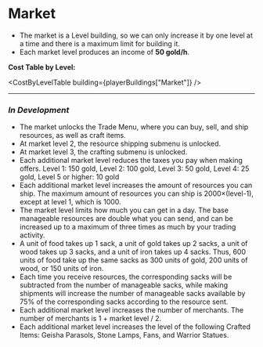 
# Market

- The market is a <Link to="/docs/game-concepts/buildings#types-of-buildings">Level building</Link>, so we can only increase it by one level at a time and there is a maximum limit for building it.
- Each market level produces an income of **50 gold/h**.

**Cost Table by Level:**

<CostByLevelTable building={playerBuildings["Market"]} />

---

### *In Development*

- The market unlocks the Trade Menu, where you can buy, sell, and ship resources, as well as craft items.
- At market level 2, the resource shipping submenu is unlocked.
- At market level 3, the crafting submenu is unlocked.
- Each additional market level reduces the taxes you pay when making offers. Level 1: 150 gold, Level 2: 100 gold, Level 3: 50 gold, Level 4: 25 gold, Level 5 or higher: 10 gold
- Each additional market level increases the amount of resources you can ship. The maximum amount of resources you can ship is 2000×(level-1), except at level 1, which is 1000.
- The market level limits how much you can get in a day. The base manageable resources are double what you can send, and can be increased up to a maximum of three times as much by your trading activity.
- A unit of food takes up 1 sack, a unit of gold takes up 2 sacks, a unit of wood takes up 3 sacks, and a unit of iron takes up 4 sacks. Thus, 600 units of food take up the same sacks as 300 units of gold, 200 units of wood, or 150 units of iron.
- Each time you receive resources, the corresponding sacks will be subtracted from the number of manageable sacks, while making shipments will increase the number of manageable sacks available by 75% of the corresponding sacks according to the resource sent.
- Each additional market level increases the number of merchants. The number of merchants is 1 + market level / 2.
- Each additional market level increases the level of the following Crafted Items: Geisha Parasols, Stone Lamps, Fans, and Warrior Statues.
